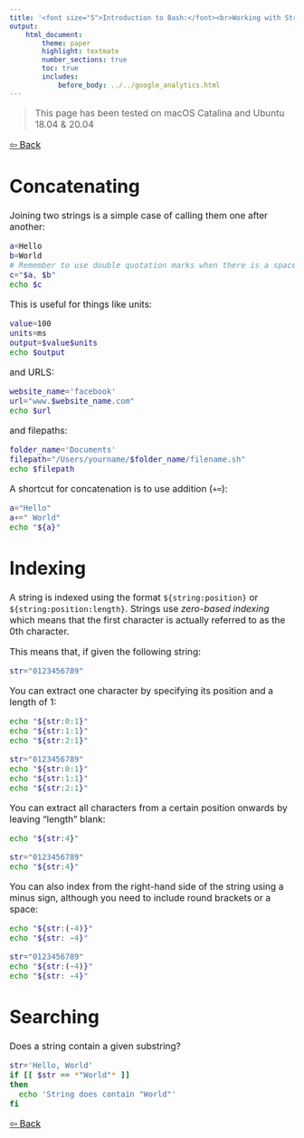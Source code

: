 ```yaml
---
title: '<font size="5">Introduction to Bash:</font><br>Working with Strings'
output:
    html_document:
        theme: paper
        highlight: textmate
        number_sections: true
        toc: true
        includes:
            before_body: ../../google_analytics.html
---
```

<font size="3">

> This page has been tested on macOS Catalina and Ubuntu 18.04 & 20.04

[⇦ Back](../../bash.html)

Concatenating
=============
Joining two strings is a simple case of calling them one after another:

```bash
a=Hello
b=World
# Remember to use double quotation marks when there is a space
c="$a, $b"
echo $c
```

This is useful for things like units:

```bash
value=100
units=ms
output=$value$units
echo $output
```

and URLS:

```bash
website_name='facebook'
url="www.$website_name.com"
echo $url
```

and filepaths:

```bash
folder_name='Documents'
filepath="/Users/yourname/$folder_name/filename.sh"
echo $filepath
```

A shortcut for concatenation is to use addition (`+=`):

```bash
a="Hello"
a+=" World"
echo "${a}"
```

Indexing
========
A string is indexed using the format `${string:position}` or `${string:position:length}`. Strings use *zero-based indexing* which means that the first character is actually referred to as the 0th character.

This means that, if given the following string:

```bash
str="0123456789"
```

You can extract one character by specifying its position and a length of 1:

```bash
echo "${str:0:1}"
echo "${str:1:1}"
echo "${str:2:1}"
```

```bash
str="0123456789"
echo "${str:0:1}"
echo "${str:1:1}"
echo "${str:2:1}"
```

You can extract all characters from a certain position onwards by leaving "length" blank:

```bash
echo "${str:4}"
```

```bash
str="0123456789"
echo "${str:4}"
```

You can also index from the right-hand side of the string using a minus sign, although you need to include round brackets or a space:

```bash
echo "${str:(-4)}"
echo "${str: -4}"
```

```bash
str="0123456789"
echo "${str:(-4)}"
echo "${str: -4}"
```

Searching
=========
Does a string contain a given substring?

```bash
str='Hello, World'
if [[ $str == *"World"* ]]
then
  echo 'String does contain "World"'
fi
```

[⇦ Back](../../bash.html)

</font>
